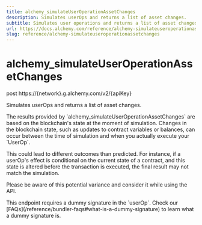 ```yaml
---
title: alchemy_simulateUserOperationAssetChanges
description: Simulates userOps and returns a list of asset changes.
subtitle: Simulates user operations and returns a list of asset changes.
url: https://docs.alchemy.com/reference/alchemy-simulateuseroperationassetchanges
slug: reference/alchemy-simulateuseroperationassetchanges
---
```


# alchemy_simulateUserOperationAssetChanges

post https://\{network}.g.alchemy.com/v2/\{apiKey}

Simulates userOps and returns a list of asset changes.

<Info>
  The results provided by `alchemy_simulateUserOperationAssetChanges` are based on the blockchain's state at the moment of simulation. Changes in the blockchain state, such as updates to contract variables or balances, can occur between the time of simulation and when you actually execute your `UserOp`.

This could lead to different outcomes than predicted. For instance, if a userOp's effect is conditional on the current state of a contract, and this state is altered before the transaction is executed, the final result may not match the simulation.

Please be aware of this potential variance and consider it while using the API.

</Info>

<Warning>
  This endpoint requires a dummy signature in the `userOp`. Check our
  [FAQs](/reference/bundler-faqs#what-is-a-dummy-signature) to learn what a
  dummy signature is.
</Warning>
